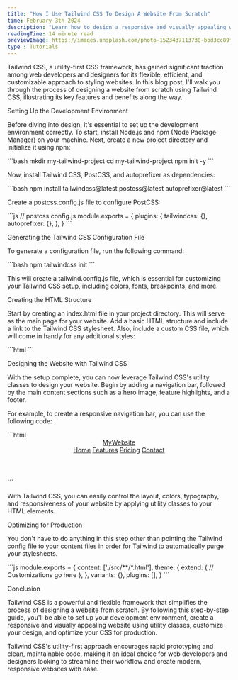 ```yaml
---
title: "How I Use Tailwind CSS To Design A Website From Scratch"
time: February 3th 2024
description: "Learn how to design a responsive and visually appealing website from scratch using Tailwind CSS, a utility-first CSS framework that simplifies and streamlines the web development process."
readingTime: 14 minute read
previewImage: https://images.unsplash.com/photo-1523437113738-bbd3cc89fb19?q=80&w=800&h=600&auto=format&fit=crop&ixlib=rb-4.0.3&ixid=M3wxMjA3fDB8MHxzZWFyY2h8Mnx8Y3NzfGVufDB8fDB8fHww
type : Tutorials
---
```


<p className="text-balance text-zinc-600 dark:text-zinc-400 text-semibold text-lg">
  Tailwind CSS, a utility-first CSS framework, has gained significant traction
  among web developers and designers for its flexible, efficient, and
  customizable approach to styling websites. In this blog post, I'll walk you
  through the process of designing a website from scratch using Tailwind CSS,
  illustrating its key features and benefits along the way.
</p>

<div className="mt-12">
  <p className="text-3xl font-bold text-black dark:text-white">Setting Up the Development Environment</p>
  <p className="text-lg text-zinc-600 dark:text-zinc-400 mt-8">
    Before diving into design, it's essential to set up the development
    environment correctly. To start, install Node.js and npm (Node Package
    Manager) on your machine. Next, create a new project directory and
    initialize it using npm:
  </p>
  <div className="mt-6">
    ```bash 
    mkdir my-tailwind-project 
    cd my-tailwind-project 
    npm init -y 
    ```
  </div>
  <div className="mt-6">
    <p className="text-lg text-zinc-600 dark:text-zinc-400">
      Now, install Tailwind CSS, PostCSS, and autoprefixer as dependencies:
    </p>
  </div>
  <div className="mt-6">
    ```bash 
    npm install tailwindcss@latest postcss@latest autoprefixer@latest
    ```
  </div>
  <div className="mt-6">
    <p className="text-lg text-zinc-600 dark:text-zinc-400">
      Create a postcss.config.js file to configure PostCSS:
    </p>
  </div>
  <div className="mt-6">
    ```js
    // postcss.config.js
    module.exports = {
        plugins: {
            tailwindcss: {},
            autoprefixer: {},
        },
    }
    ```
  </div>
</div>
<div className="mt-12">
  <p className="text-3xl font-bold text-black dark:text-white">Generating the Tailwind CSS Configuration File</p>
  <p className="text-lg text-zinc-600 dark:text-zinc-400 mt-8">
    To generate a configuration file, run the following command:
  </p>
  <div className="mt-6">
    ```bash 
    npm tailwindcss init 
    ```
  </div>
  <div className="mt-6">
    <p className="text-lg text-zinc-600 dark:text-zinc-400">
      This will create a tailwind.config.js file, which is essential for customizing your Tailwind CSS setup, including colors, fonts, breakpoints, and more.
    </p>
  </div>
</div>
<div className="mt-12">
  <p className="text-3xl font-bold text-black dark:text-white">Creating the HTML Structure</p>
  <p className="text-lg text-zinc-600 dark:text-zinc-400 mt-8">
    Start by creating an <span className="font-bold">index.html</span> file in your project directory. This will serve as the main page for your website. Add a basic HTML structure and include a link to the Tailwind CSS stylesheet. Also, include a custom CSS file, which will come in handy for any additional styles:
  </p>
  <div className="mt-6">
    ```html
    <!DOCTYPE html>
    <html lang="en">
      <head>
        <meta charset="UTF-8" />
        <meta name="viewport" content="width=device-width, initial-scale=1.0" />
        <title>My Tailwind CSS Project</title>
        <link href="./src/tailwind.css" rel="stylesheet" />
        <link href="./src/custom.css" rel="stylesheet" />
      </head>
      <body>
        <!-- Your website content goes here -->
      </body>
    </html>
    ```
</div>
<div className="mt-12">
  <p className="text-3xl font-bold text-black dark:text-white">Designing the Website with Tailwind CSS</p>
  <p className="text-lg text-zinc-600 dark:text-zinc-400 mt-8">
    With the setup complete, you can now leverage Tailwind CSS's utility classes to design your website. Begin by adding a navigation bar, followed by the main content sections such as a hero image, feature highlights, and a footer.
  </p>
    <p className="text-lg text-zinc-600 dark:text-zinc-400 mt-4">
    For example, to create a responsive navigation bar, you can use the following code:
  </p>
  <div className="mt-6">
    ```html
    <header class="px-6 py-4 text-white bg-gray-800">
      <div class="container flex items-center justify-between mx-auto">
        <a href="#" class="text-2xl font-bold">MyWebsite</a>
          <nav class="hidden space-x-4 md:flex">
            <a href="#" class="hover:text-gray-300">Home</a>
            <a href="#" class="hover:text-gray-300">Features</a>
            <a href="#" class="hover:text-gray-300">Pricing</a>
            <a href="#" class="hover:text-gray-300">Contact</a>
          </nav>
      </div>
    </header>
    ```
  </div>
  <p className="text-lg text-zinc-600 dark:text-zinc-400 mt-8">
    With Tailwind CSS, you can easily control the layout, colors, typography, and responsiveness of your website by applying utility classes to your HTML elements.
  </p>
</div>
<div className="mt-12">
  <p className="text-3xl font-bold text-black dark:text-white">Optimizing for Production</p>
  <p className="text-lg text-zinc-600 dark:text-zinc-400 mt-8">
    You don't have to do anything in this step other than pointing the Tailwind config file to your content files in order for Tailwind to automatically purge your stylesheets.
  </p>
  <div className="mt-6">
    ```js
    module.exports = {
      content: ['./src/**/*.html'],
      theme: {
        extend: {
        // Customizations go here
        },
      },
      variants: {},
      plugins: [],
    }
    ```
  </div>
</div>
<div className="mt-12">
  <p className="text-3xl font-bold text-black dark:text-white">Conclusion</p>
  <p className="text-lg text-zinc-600 dark:text-zinc-400 mt-8">
    Tailwind CSS is a powerful and flexible framework that simplifies the process of designing a website from scratch. By following this step-by-step guide, you'll be able to set up your development environment, create a responsive and visually appealing website using utility classes, customize your design, and optimize your CSS for production.
  </p>
  <p className="text-lg text-zinc-600 dark:text-zinc-400 mt-4">
    Tailwind CSS's utility-first approach encourages rapid prototyping and clean, maintainable code, making it an ideal choice for web developers and designers looking to streamline their workflow and create modern, responsive websites with ease.
  </p>
</div>
</div>